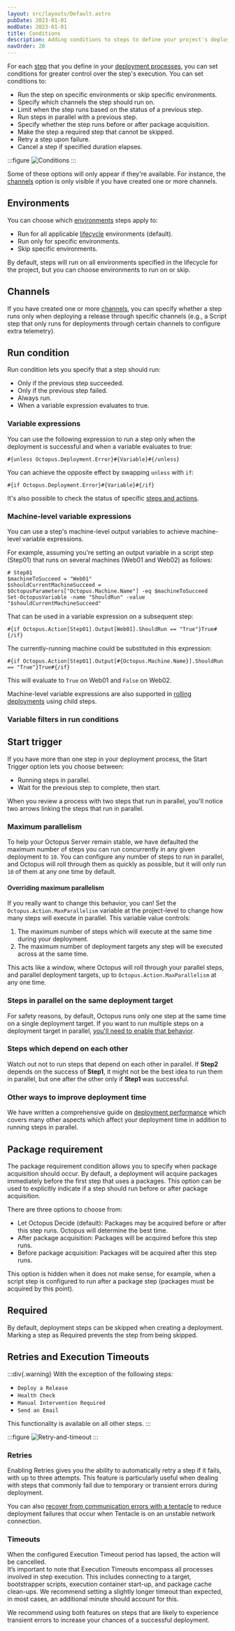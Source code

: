 ```yaml
---
layout: src/layouts/Default.astro
pubDate: 2023-01-01
modDate: 2023-01-01
title: Conditions
description: Adding conditions to steps to define your project's deployment process.
navOrder: 20
---
```


For each [step](/docs/projects/steps/) that you define in your [deployment processes](/docs/projects/deployment-process), you can set conditions for greater control over the step's execution. You can set conditions to:

- Run the step on specific environments or skip specific environments.
- Specify which channels the step should run on.
- Limit when the step runs based on the status of a previous step.
- Run steps in parallel with a previous step.
- Specify whether the step runs before or after package acquisition.
- Make the step a required step that cannot be skipped.
- Retry a step upon failure.
- Cancel a step if specified duration elapses.

:::figure
![Conditions](/docs/projects/steps/conditions/images/conditions.png "width=500")
:::

Some of these options will only appear if they're available. For instance, the [channels](/docs/releases/channels) option is only visible if you have created one or more channels.

## Environments

You can choose which [environments](/docs/infrastructure/environments) steps apply to:

- Run for all applicable [lifecycle](/docs/releases/lifecycles) environments (default).
- Run only for specific environments.
- Skip specific environments.

By default, steps will run on all environments specified in the lifecycle for the project, but you can choose environments to run on or skip.

## Channels

If you have created one or more [channels](/docs/releases/channels), you can specify whether a step runs only when deploying a release through specific channels (e.g., a Script step that only runs for deployments through certain channels to configure extra telemetry).

## Run condition

Run condition lets you specify that a step should run:

- Only if the previous step succeeded.
- Only if the previous step failed.
- Always run.
- When a variable expression evaluates to true.

### Variable expressions

You can use the following expression to run a step only when the deployment is successful and when a variable evaluates to true:

```
#{unless Octopus.Deployment.Error}#{Variable}#{/unless}
```

You can achieve the opposite effect by swapping `unless` with `if`:

```
#{if Octopus.Deployment.Error}#{Variable}#{/if}
```

It's also possible to check the status of specific [steps and actions](/docs/projects/variables/system-variables/#Systemvariables-DeploymentStatusTrackingdeploymentstatus).

### Machine-level variable expressions

You can use a step's machine-level output variables to achieve machine-level variable expressions.

For example, assuming you're setting an output variable in a script step (Step01) that runs on several machines (Web01 and Web02) as follows:

```
# Step01
$machineToSucceed = "Web01"
$shouldCurrentMachineSucceed = $OctopusParameters["Octopus.Machine.Name"] -eq $machineToSucceed
Set-OctopusVariable -name "ShouldRun" -value "$shouldCurrentMachineSucceed"
```

That can be used in a variable expression on a subsequent step:

```
#{if Octopus.Action[Step01].Output[Web01].ShouldRun == "True"}True#{/if}
```

The currently-running machine could be substituted in this expression:

```
#{if Octopus.Action[Step01].Output[#{Octopus.Machine.Name}].ShouldRun == "True"}True#{/if}
```

This will evaluate to `True` on Web01 and `False` on Web02.

Machine-level variable expressions are also supported in [rolling deployments](/docs/deployments/patterns/rolling-deployments) using child steps.

### Variable filters in run conditions

<VariableFiltersInOctostacheConditionals />

## Start trigger

If you have more than one step in your deployment process, the Start Trigger option lets you choose between:

- Running steps in parallel.
- Wait for the previous step to complete, then start.

When you review a process with two steps that run in parallel, you'll notice two arrows linking the steps that run in parallel.

### Maximum parallelism

To help your Octopus Server remain stable, we have defaulted the maximum number of steps you can run concurrently in any given deployment to `10`. You can configure any number of steps to run in parallel, and Octopus will roll through them as quickly as possible, but it will only run `10` of them at any one time by default.

#### Overriding maximum parallelism

If you really want to change this behavior, you can! Set the `Octopus.Action.MaxParallelism` variable at the project-level to change how many steps will execute in parallel. This variable value controls:

1. The maximum number of steps which will execute at the same time during your deployment.
2. The maximum number of deployment targets any step will be executed across at the same time.

This acts like a window, where Octopus will roll through your parallel steps, and parallel deployment targets, up to `Octopus.Action.MaxParallelism` at any one time.

### Steps in parallel on the same deployment target

For safety reasons, by default, Octopus runs only one step at the same time on a single deployment target. If you want to run multiple steps on a deployment target in parallel, [you'll need to enable that behavior](/docs/administration/managing-infrastructure/run-multiple-processes-on-a-target-simultaneously).

### Steps which depend on each other

Watch out not to run steps that depend on each other in parallel. If **Step2** depends on the success of **Step1**, it might not be the best idea to run them in parallel, but one after the other only if **Step1** was successful.

### Other ways to improve deployment time

We have written a comprehensive guide on [deployment performance](/docs/projects/deployment-process/performance) which covers many other aspects which affect your deployment time in addition to running steps in parallel.

## Package requirement

The package requirement condition allows you to specify when package acquisition should occur. By default, a deployment will acquire packages immediately before the first step that uses a packages. This option can be used to explicitly indicate if a step should run before or after package acquisition.

There are three options to choose from:

- Let Octopus Decide (default): Packages may be acquired before or after this step runs. Octopus will determine the best time.
- After package acquisition: Packages will be acquired before this step runs.
- Before package acquisition: Packages will be acquired after this step runs.

This option is hidden when it does not make sense, for example, when a script step is configured to run after a package step (packages must be acquired by this point).

## Required

By default, deployment steps can be skipped when creating a deployment. Marking a step as Required prevents the step from being skipped.

## Retries and Execution Timeouts

:::div{.warning}
With the exception of the following steps:

- `Deploy a Release`
- `Health Check`
- `Manual Intervention Required`
- `Send an Email`

This functionality is available on all other steps.
:::

:::figure
![Retry-and-timeout](/docs/projects/steps/conditions/images/retry-timeout.png "width=500")
:::

### Retries
Enabling Retries gives you the ability to automatically retry a step if it fails, with up to three attempts. This feature is particularly useful when dealing with steps that commonly fail due to temporary or transient errors during deployment.

 You can also [recover from communication errors with a tentacle](/docs/infrastructure/deployment-targets/machine-policies/#MachinePolicies-Recoverfromcommunicationerrorswithtentacle) to reduce deployment failures that occur when Tentacle is on an unstable network connection.

### Timeouts
When the configured Execution Timeout period has lapsed, the action will be cancelled.    
It’s important to note that Execution Timeouts encompass all processes involved in step execution. This includes connecting to a target, bootstrapper scripts, execution container start-up, and package cache clean-ups. We recommend setting a slightly longer timeout than expected, in most cases, an additional minute should account for this.

We recommend using both features on steps that are likely to experience transient errors to increase your chances of a successful deployment.